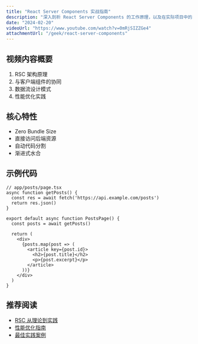```yaml
---
title: "React Server Components 实战指南"
description: "深入剖析 React Server Components 的工作原理，以及在实际项目中的应用方案和性能优化策略"
date: "2024-02-20"
videoUrl: "https://www.youtube.com/watch?v=0mRjSIZZGe4"
attachmentUrl: "/geek/react-server-components"
---
```


## 视频内容概要

1. RSC 架构原理
2. 与客户端组件的协同
3. 数据流设计模式
4. 性能优化实践

## 核心特性

- Zero Bundle Size
- 直接访问后端资源
- 自动代码分割
- 渐进式水合

## 示例代码

```tsx
// app/posts/page.tsx
async function getPosts() {
  const res = await fetch('https://api.example.com/posts')
  return res.json()
}

export default async function PostsPage() {
  const posts = await getPosts()
  
  return (
    <div>
      {posts.map(post => (
        <article key={post.id}>
          <h2>{post.title}</h2>
          <p>{post.excerpt}</p>
        </article>
      ))}
    </div>
  )
}
```

## 推荐阅读

- [RSC 从理论到实践](https://react.dev/blog/2023/03/22/react-labs-what-we-have-been-working-on-march-2023#react-server-components)
- [性能优化指南](https://nextjs.org/docs/app/building-your-application/rendering/server-components)
- [最佳实践案例](https://github.com/vercel/app-playground) 